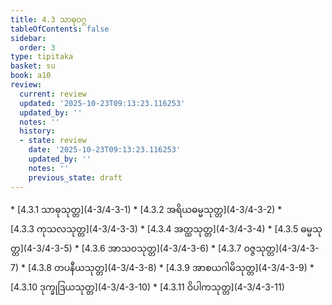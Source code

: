 ```yaml
---
title: 4.3 သာဓုဝဂ္ဂ
tableOfContents: false
sidebar:
  order: 3
type: tipitaka
basket: su
book: a10
review:
  current: review
  updated: '2025-10-23T09:13:23.116253'
  updated_by: ''
  notes: ''
  history:
  - state: review
    date: '2025-10-23T09:13:23.116253'
    updated_by: ''
    notes: ''
    previous_state: draft
---
```



<ReviewStatus review={frontmatter.review} showDetails={true} />

<HypothesisAnnotation frontmatter={frontmatter} />

<DynamicBreadcrumb />



<TableOfContents book="a10" section="4.3">
* [4.3.1 သာဓုသုတ္တ](4-3/4-3-1)
* [4.3.2 အရိယဓမ္မသုတ္တ](4-3/4-3-2)
* [4.3.3 ကုသလသုတ္တ](4-3/4-3-3)
* [4.3.4 အတ္ထသုတ္တ](4-3/4-3-4)
* [4.3.5 ဓမ္မသုတ္တ](4-3/4-3-5)
* [4.3.6 အာသဝသုတ္တ](4-3/4-3-6)
* [4.3.7 ဝဇ္ဇသုတ္တ](4-3/4-3-7)
* [4.3.8 တပနီယသုတ္တ](4-3/4-3-8)
* [4.3.9 အာစယဂါမိသုတ္တ](4-3/4-3-9)
* [4.3.10 ဒုက္ခုဒြယသုတ္တ](4-3/4-3-10)
* [4.3.11 ဝိပါကသုတ္တ](4-3/4-3-11)
</TableOfContents>